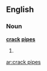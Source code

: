 ==English==

===Noun===
'''[[crack]] [[pipe]]s'''

# {{plural of|[[crack pipe]]}}

[[ar:crack pipes]]